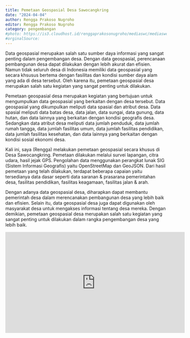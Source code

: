 ```yaml
---
title: Pemetaan Geospasial Desa Sawocangkring
date: "2024-04-04"
author: Rengga Prakoso Nugroho
editor: Rengga Prakoso Nugroho
category: pengembangan
#photo: https://is3.cloudhost.id/renggaprakosonugroho/mediaswc/mediaswc_kartar_bagi_takjil_1.webp
#orginalSource:
---
```


Data geospasial merupakan salah satu sumber daya informasi yang sangat penting dalam pengembangan desa. Dengan data geospasial, perencanaan pembangunan desa dapat dilakukan dengan lebih akurat dan efisien. Namun tidak seluruh desa di Indonesia memiliki data geospasial yang secara khsusus bertema dengan fasilitas dan kondisi sumber daya alam yang ada di desa tersebut. Oleh karena itu, pemetaan geospasial desa merupakan salah satu kegiatan yang sangat penting untuk dilakukan.

Pemetaan geospasial desa merupakan kegiatan yang bertujuan untuk mengumpulkan data geospasial yang berkaitan dengan desa tersebut. Data geospasial yang dikumpulkan meliputi data spasial dan atribut desa. Data spasial meliputi data batas desa, data jalan, data sungai, data gunung, data hutan, dan data lainnya yang berkaitan dengan kondisi geografis desa. Sedangkan data atribut desa meliputi data jumlah penduduk, data jumlah rumah tangga, data jumlah fasilitas umum, data jumlah fasilitas pendidikan, data jumlah fasilitas kesehatan, dan data lainnya yang berkaitan dengan kondisi sosial ekonomi desa.

Kali ini, saya (Rengga) melakukan pemetaan geospasial secara khusus di Desa Sawocangkring. Pemetaan dilakukan melalui survei lapangan, citra udara, hasil jejak GPS. Pengolahan data menggunakan perangkat lunak SIG (Sistem Informasi Geografis) yaitu OpenStreetMap dan GeoJSON. Dari hasil pemetaan yang telah dilakukan, terdapat beberapa capaian yaitu tersedianya data dasar seperti data saranan & prasarana pemerintahan desa, fasilitas pendidikan, fasilitas keagamaan, fasilitas jalan & arah.

Dengan adanya data geospasial desa, diharapkan dapat membantu pemerintah desa dalam merencanakan pembangunan desa yang lebih baik dan efisien. Selain itu, data geospasial desa juga dapat digunakan oleh masyarakat desa untuk mengakses informasi tentang desa mereka. Dengan demikian, pemetaan geospasial desa merupakan salah satu kegiatan yang sangat penting untuk dilakukan dalam rangka pengembangan desa yang lebih baik.

<iframe width="560" height="315" src="https://www.youtube.com/embed/9XNvTzv3kDM?si=OH1ujG0nEAMO-zL4" title="YouTube video player" frameborder="0" allow="accelerometer; autoplay; clipboard-write; encrypted-media; gyroscope; picture-in-picture; web-share" referrerpolicy="strict-origin-when-cross-origin" allowfullscreen></iframe>
